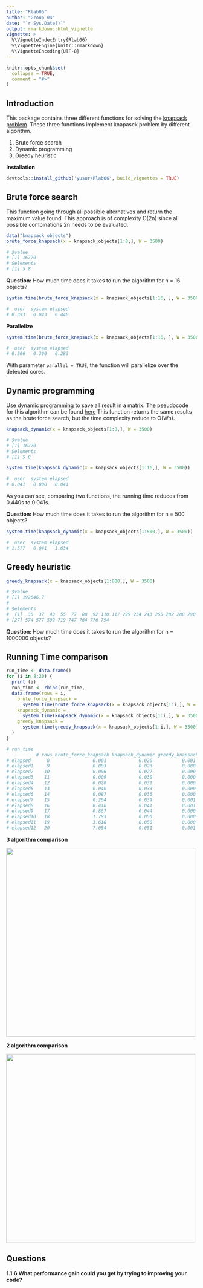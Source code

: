 ```yaml
---
title: "Rlab06"
author: "Group 04"
date: "`r Sys.Date()`"
output: rmarkdown::html_vignette
vignette: >
  %\VignetteIndexEntry{Rlab06}
  %\VignetteEngine{knitr::rmarkdown}
  %\VignetteEncoding{UTF-8}
---
```


```r
knitr::opts_chunk$set(
  collapse = TRUE,
  comment = "#>"
)
```

## Introduction
This package contains three different functions for solving the [knapsack problem](https://en.wikipedia.org/wiki/Knapsack problem). These three functions implement knapasck problem by different algorithm.

1. Brute force search
2. Dynamic programming
3. Greedy heuristic

**Installation**
```r
devtools::install_github('yusur/Rlab06', build_vignettes = TRUE)
```


## Brute force search
This function going through all possible alternatives and return the maximum value found. This approach is of complexity O(2n) since all possible combinations 2n needs to be evaluated.

```r
data("knapsack_objects")
brute_force_knapsack(x = knapsack_objects[1:8,], W = 3500)

# $value
# [1] 16770
# $elements
# [1] 5 8
```

**Question: ** How much time does it takes to run the algorithm for n = 16 objects?
```r
system.time(brute_force_knapsack(x = knapsack_objects[1:16, ], W = 3500))

#  user  system elapsed 
# 0.393   0.043   0.440
```


**Parallelize**
```r
system.time(brute_force_knapsack(x = knapsack_objects[1:16, ], W = 3500, parallel = TRUE))

#  user  system elapsed 
# 0.506   0.300   0.283 
```

With parameter `parallel = TRUE`, the function will parallelize over the detected cores.



## Dynamic programming
Use dynamic programming to save all result in a matrix. The pseudocode for this algorithm can be found [here](https://en.wikipedia.org/wiki/Knapsack problem#0.2F1 knapsack problem) This function returns the same results as the brute force search, but the time complexity reduce to O(Wn).

```r
knapsack_dynamic(x = knapsack_objects[1:8,], W = 3500)

# $value
# [1] 16770
# $elements
# [1] 5 8

system.time(knapsack_dynamic(x = knapsack_objects[1:16,], W = 3500))

#  user  system elapsed 
# 0.041   0.000   0.041 
```
As you can see, comparing two functions, the running time reduces from 0.440s to 0.041s.

**Question: **How much time does it takes to run the algorithm for n = 500 objects?
```r
system.time(knapsack_dynamic(x = knapsack_objects[1:500,], W = 3500))

#  user  system elapsed 
# 1.577   0.041   1.634
```

## Greedy heuristic

```r
greedy_knapsack(x = knapsack_objects[1:800,], W = 3500)

# $value
# [1] 192646.7
# 
# $elements
#  [1]  35  37  43  55  77  80  92 110 117 229 234 243 255 282 288 290 300 303 332 345 346 436 472 500 537 564
# [27] 574 577 599 719 747 764 776 794
```



**Question: **How much time does it takes to run the algorithm for n = 1000000 objects?


## Running Time comparison

```r
run_time <- data.frame()
for (i in 8:20) {
  print (i)
  run_time <- rbind(run_time, 
  data.frame(rows = i,
    brute_force_knapsack = 
      system.time(brute_force_knapsack(x = knapsack_objects[1:i,], W = 3500))[3],
    knapsack_dynamic = 
      system.time(knapsack_dynamic(x = knapsack_objects[1:i,], W = 3500))[3],
    greedy_knapsack = 
      system.time(greedy_knapsack(x = knapsack_objects[1:i,], W = 3500))[3])
  )
}

# run_time
           # rows brute_force_knapsack knapsack_dynamic greedy_knapsack
# elapsed      8                0.001            0.020           0.001
# elapsed1     9                0.003            0.023           0.000
# elapsed2    10                0.006            0.027           0.000
# elapsed3    11                0.009            0.030           0.000
# elapsed4    12                0.020            0.031           0.000
# elapsed5    13                0.040            0.033           0.000
# elapsed6    14                0.087            0.036           0.000
# elapsed7    15                0.204            0.039           0.001
# elapsed8    16                0.416            0.041           0.001
# elapsed9    17                0.867            0.044           0.000
# elapsed10   18                1.783            0.050           0.000
# elapsed11   19                3.618            0.050           0.000
# elapsed12   20                7.054            0.051           0.001
```


**3 algorithm comparison**

![](3 algorithm comparison.png){width=500px}

**2 algorithm comparison**

![](2 algorithm comparison.png){width=500px}


## Questions


**1.1.6 What performance gain could you get by trying to improving your code?**


